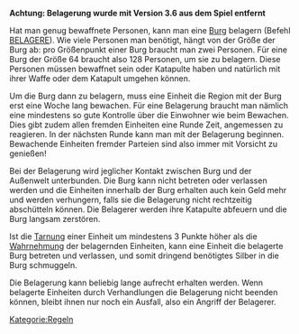 '''Achtung: Belagerung wurde mit Version 3.6 aus dem Spiel entfernt'''

Hat man genug bewaffnete Personen, kann man eine [[Burgen|Burg]] belagern (Befehl [[BELAGERE]]). Wie viele Personen man benötigt, hängt von der Größe der Burg ab: pro Größenpunkt einer Burg braucht man zwei Personen. Für eine Burg der Größe 64 braucht also 128 Personen, um sie zu belagern. Diese Personen müssen bewaffnet sein oder Katapulte haben und natürlich mit ihrer Waffe oder dem Katapult umgehen können.

Um die Burg dann zu belagern, muss eine Einheit die Region mit der Burg erst eine Woche lang bewachen. Für eine Belagerung braucht man nämlich eine mindestens so gute Kontrolle über die Einwohner wie beim Bewachen. Dies gibt zudem allen fremden Einheiten eine Runde Zeit, angemessen zu reagieren. In der nächsten Runde kann man mit der Belagerung beginnen. Bewachende Einheiten fremder Parteien sind also immer mit Vorsicht zu genießen! 

Bei der Belagerung wird jeglicher Kontakt zwischen Burg und der Außenwelt unterbunden. Die Burg kann nicht betreten oder verlassen werden und die Einheiten innerhalb der Burg erhalten auch kein Geld mehr und werden verhungern, falls sie die Belagerung nicht rechtzeitig abschütteln können. Die Belagerer werden ihre Katapulte abfeuern und die Burg langsam zerstören.

Ist die [[Tarnung]] einer Einheit um mindestens 3 Punkte höher als die [[Wahrnehmung]] der belagernden Einheiten, kann eine Einheit die belagerte Burg betreten und verlassen, und somit dringend benötigtes Silber in die Burg schmuggeln.

Die Belagerung kann beliebig lange aufrecht erhalten werden. Wenn belagerte Einheiten durch Verhandlungen die Belagerung nicht beenden können, bleibt ihnen nur noch ein Ausfall, also ein Angriff der Belagerer.


[[Kategorie:Regeln]]